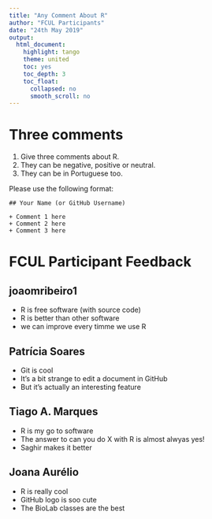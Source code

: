```yaml
---
title: "Any Comment About R"
author: "FCUL Participants"
date: "24th May 2019"
output:
  html_document:
    highlight: tango
    theme: united
    toc: yes
    toc_depth: 3
    toc_float:
      collapsed: no
      smooth_scroll: no
---
```


# Three comments

1. Give three comments about R. 
2. They can be negative, positive or neutral.
3. They can be in Portuguese too.

Please use the following format:
```
## Your Name (or GitHub Username)

+ Comment 1 here
+ Comment 2 here
+ Comment 3 here
```
# FCUL Participant Feedback

## joaomribeiro1

+ R is free software (with source code)
+ R is better than other software
+ we can improve every timme we use R

## Patrícia Soares

+ Git is cool
+ It's a bit strange to edit a document in GitHub
+ But it's actually an interesting feature

## Tiago A. Marques

+ R is my go to software
+ The answer to can you do X with R is almost alwyas yes!
+ Saghir makes it better

## Joana Aurélio
+ R is really cool
+ GitHub logo is soo cute 
+ The BioLab classes are the best 
